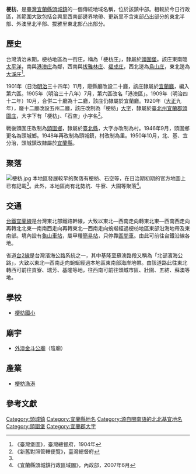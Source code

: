 {{noteTA
|1 = zh-cn:庄; zh-hk:庄; zh-tw:庄;
}}
{{Infobox Hokkien name
| title      = 梗枋
| hanji      = 梗枋
| poj        = Ngē-pang
| sinbhundzi = 
| hanlo      = 
| tl         = Ngē-pang
| bp         = 
| hongim     = 
| kana       = 
| hangul     = 
| hokkienipa = 
| lm         = 
| image      = 
| image_size = 
| caption    = 
}}
'''梗枋'''，是[[臺灣|臺灣]][[宜蘭縣|宜蘭縣]][[頭城鎮|頭城鎮]]的一個傳統地域名稱，位於該鎮中部。相較於今日行政區，其範圍大致包括合興里西南部邊界地帶、更新里不含東部凸出部分的東北半部、外澳里北半部、拔雅里東北部凸出部分。

==歷史==
台灣清治末期，梗枋地區為一街庄，稱為「梗枋庄」，隸屬於[[頭圍堡|頭圍堡]]。該庄東南臨[[太平洋|太平洋]]，南與[[港澳庄|港澳庄]]為鄰，西南與[[拔雅林庄|拔雅林庄]]、[[福成庄|福成庄]]，西北邊為[[烏山庄|烏山庄]]，東北邊為[[大溪_(宜蘭縣)|大溪庄]]<ref name="臺灣堡圖">《臺灣堡圖》，臺灣總督府，1904年</ref>。

1901年（日治[[明治|明治]]三十四年）11月，廢縣廳改設二十廳，該庄隸屬於[[宜蘭廳|宜蘭廳]]，編入第六區。1905年（明治三十八年）7月，第六區改名「港澳區」。1909年（明治四十二年）10月，合併二十廳為十二廳，該庄仍隸屬於宜蘭廳。1920年（[[大正|大正]]九年），廢十二廳改設五州二廳，該庄改制為「梗枋」[[大字|大字]]，隸屬於[[臺北州|臺北州]][[宜蘭郡|宜蘭郡]][[頭圍庄|頭圍庄]]，大字下有「梗枋」、「石空」小字名<ref>《新舊對照管轄便覽》，臺灣總督府</ref>。

戰後頭圍庄改制為[[頭圍鄉|頭圍鄉]]，隸屬於[[臺北縣|臺北縣]]，大字亦改制為村。1946年9月，頭圍鄉更名為頭城鄉。1948年再改制為頭城鎮，村改制為里。1950年10月，北、基、宜分治，頭城鎮改隸屬於[[宜蘭縣|宜蘭縣]]。

==聚落==
[[File:梗枋.jpg|thumb]]
本地區發展較早的聚落有梗枋、石空等，在日治期初期的官方地圖上已有記載<ref name="臺灣堡圖"/>。此外，本地區尚有北勢坑、牛寮、大園等聚落<ref>《宜蘭縣頭城鎮行政區域圖》，內政部，2007年6月</ref>。

==交通==
[[台鐵|台鐵]][[宜蘭線|宜蘭線]]是台灣東北部鐵路幹線，大致以東北—西南走向轉東北東—西南西走向再轉北北東—南南西走向再轉東北—西南走向蜿蜒經過梗枋地區東部沿海地帶及東南部。境內設有[[龜山車站|龜山車站]]，屬甲種[[簡易站|簡易站]]，只停靠[[臺鐵區間車|區間車]]。由此可前往台鐵沿線各地。

省道[[台2線|台2線]]是台灣濱海公路系統之一，其中基隆至蘇澳路段又稱為「北部濱海公路」，大致以東北—西南走向蜿蜒經過本地區東南部海岸地帶。由該道路此往東北轉西可前往貢寮、瑞芳、基隆等地，往西南可前往頭城市區、壯圍、五結、蘇澳等地。

==學校==
*[[梗枋國小|梗枋國小]]

==廟宇==
*[[外澳金斗公廟|外澳金斗公廟]]（陰廟）

==產業==
*[[梗枋漁港|梗枋漁港]]

==參考文獻==
{{reflist}}

{{宜蘭郡}}

[[Category:頭城鎮|Category:頭城鎮]]
[[Category:宜蘭縣地名|Category:宜蘭縣地名]]
[[Category:源自閩南語的北北基宜地名|Category:源自閩南語的北北基宜地名]]
[[Category:頭圍堡|Category:頭圍堡]]
[[Category:宜蘭郡大字|Category:宜蘭郡大字]]
